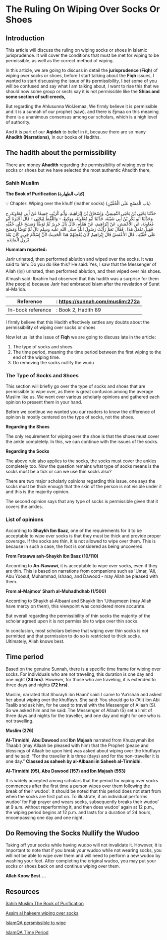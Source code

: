 # The Ruling On Wiping Over Socks Or Shoes

## Introduction

This article will discuss the ruling on wiping socks or shoes in Islamic jurisprudence. It will cover the conditions that must be met for wiping to be permissible, as well as the correct method of wiping.

In this article, we are going to discuss in detail the **jurisprudence** (**Fiqh**) of wiping over socks or shoes, before I start talking about the **Fiqh** issues, I wanted to start discussing the issue of its permissibility, I bet some of you will be confused and say what I am talking about, I want to rise this that we should now some group or sects say it is not permissible like the **Shias and some section of sufi creeds,** 

But regarding the Ahlusunna WolJemaa, We firmly believe it is permissible and it is a sunnah of our prophet (saw). and there is Ejmaa on this meaning there is a unanimous consensus among our scholars, which is a high level of authority.

And it is part of our **Aqidah** to belief in it, because there are so many **Ahadith (Narrations),** in our books of Hadiths.

## The hadith about the permissibility

There are money **Ahadith** regarding the permissibility of wiping over the socks or shoes but we have selected the most authentic Ahadith there, 

### Sahih Muslim

**The Book of Purification (كتاب الطهارة)**

<aside>
💡 Chapter: Wiping over the khuff (leather socks) (باب الْمَسْحِ عَلَى الْخُفَّيْنِ)

حَدَّثَنَا يَحْيَى بْنُ يَحْيَى التَّمِيمِيُّ، وَإِسْحَاقُ بْنُ إِبْرَاهِيمَ، وَأَبُو كُرَيْبٍ جَمِيعًا عَنْ أَبِي مُعَاوِيَةَ، ح وَحَدَّثَنَا أَبُو بَكْرِ بْنُ أَبِي شَيْبَةَ، حَدَّثَنَا أَبُو مُعَاوِيَةَ، وَوَكِيعٌ، - وَاللَّفْظُ لِيَحْيَى - قَالَ أَخْبَرَنَا أَبُو مُعَاوِيَةَ، عَنِ الأَعْمَشِ، عَنْ إِبْرَاهِيمَ، عَنْ هَمَّامٍ، قَالَ بَالَ جَرِيرٌ ثُمَّ تَوَضَّأَ وَمَسَحَ عَلَى خُفَّيْهِ فَقِيلَ تَفْعَلُ هَذَا ‏.‏ فَقَالَ نَعَمْ رَأَيْتُ رَسُولَ اللَّهِ صلى الله عليه وسلم بَالَ ثُمَّ تَوَضَّأَ وَمَسَحَ عَلَى خُفَّيْهِ ‏.‏ قَالَ الأَعْمَشُ قَالَ إِبْرَاهِيمُ كَانَ يُعْجِبُهُمْ هَذَا الْحَدِيثُ لأَنَّ إِسْلاَمَ جَرِيرٍ كَانَ بَعْدَ نُزُولِ الْمَائِدَةِ ‏

**Hummam reported:**

Jarir urinated, then performed ablution and wiped over the socks. It was said to him: Do you do like this? He said: Yes, I saw that the Messenger of Allah (ﷺ) urinated, then performed ablution, and then wiped over his shoes. A'mash said: Ibrahim had observed that this hadith was a surprise for them (the people) because Jarir had embraced Islam after the revelation of Surat al-Ma'ida.

| Reference | : https://sunnah.com/muslim:272a |
| --- | --- |
| In-book reference | : Book 2, Hadith 89 |
</aside>

I firmly believe that this Hadith effectively settles any doubts about the permissibility of wiping over socks or shoes

Now let us list the issue of **Fiqh** we are going to discuss late in the article: 

 

1. The type of socks and shoes
2. The time period, meaning the time period between the first wiping to the end of the wiping time.
3. Do removing the socks nullify the wudu

### The Type of Socks and Shoes

This section will briefly go over the type of socks and shoes that are permissible to wipe over, as there is great confusion among the average Muslim like us. We went over various scholarly opinions and gathered each opinion to present them in your hand.

Before we continue we wanted you our readers to know the difference of opinion is mostly centered on the type of socks, not the shoes.

**Regarding the Shoes**

The only requirement for wiping over the shoe is that the shoes must cover the ankle completely. In this, we can continue with the issues of the socks.

**Regarding the Socks**

The above rule also applies to the socks, the socks must cover the ankles completely too. Now the question remains what type of socks means is the socks must be a tick or can we use thin socks also?

There are two major scholarly opinions regarding this issue, one says the socks must be thick enough that the skin of the person is not visible under it and this is the majority opinion. 

The second opinion says that any type of socks is permissible given that it covers the ankles.

### List of opinions

According to **Shaykh Ibn Baaz**, one of the requirements for it to be acceptable to wipe over socks is that they must be thick and provide proper coverage. If the socks are thin, it is not allowed to wipe over them. This is because in such a case, the foot is considered as being uncovered.

**From Fataawa ash-Shaykh Ibn Baaz (10/110)**

According to **An-Nawawi**, it is acceptable to wipe over socks, even if they are thin. This is based on narrations from companions such as 'Umar, 'Ali, Abu Yoosuf, Muhammad, Ishaaq, and Dawood - may Allah be pleased with them.

**From al-Majmoo‘ Sharh al-Muhadhdhab (1/500)**

According to Shaykh al-Albaani and Shaykh Ibn ‘Uthaymeen (may Allah have mercy on them), this viewpoint was considered more accurate.

But overall regarding the permissibility of thin socks the majority of the scholar agreed upon it is not permissible to wipe over thin socks.

In conclusion, most scholars believe that wiping over thin socks is not permitted and that permission to do so is restricted to thick socks. Ultimately, Allah knows best.

## Time period

Based on the genuine Sunnah, there is a specific time frame for wiping over socks. For individuals who are not traveling, this duration is one day and one night **(24 hrs)**. However, for those who are traveling, it is extended to three days and nights **(72 hrs)**.

Muslim, narrated that Shurayh ibn Haani’ said: I came to ‘Aa’ishah and asked her about wiping over the khuffayn. She said: You should go to (‘Ali) ibn Abi Taalib and ask him, for he used to travel with the Messenger of Allaah (S). So we asked him and he said: The Messenger of Allaah (S) set a limit of three days and nights for the traveller, and one day and night for one who is not travelling.

**Muslim (276)**

**Al-Tirmidhi**, **Abu Dawood** and **Ibn Majaah** narrated from Khuzaymah ibn Thaabit (may Allaah be pleased with him) that the Prophet (peace and blessings of Allaah be upon him) was asked about wiping over the khuffayn and he said: “For the traveller it is three (days) and for the non-traveller it is one day.” **Classed as saheeh by al-Albaani in Saheeh al-Tirmidhi**.

**Al-Tirmidhi (95), Abu Dawood (157) and Ibn Majaah (553)**

It is widely accepted among scholars that the period for wiping over socks commences after the first time a person wipes over them following the break of their wudoo'. It should be noted that this period does not start from when the socks are first put on. To illustrate, if an individual performs wudoo' for Fajr prayer and wears socks, subsequently breaks their wudoo' at 9 a.m. without reperforming it, and then does wudoo' again at 12 p.m., the wiping period begins at 12 p.m. and lasts for a duration of 24 hours, encompassing one day and one night.

## Do Removing the Socks Nullify the Wudoo

Taking off your socks while having wudoo will not invalidate it. However, it is important to note that if you break your wudoo while not wearing socks, you will not be able to wipe over them and will need to perform a new wudoo by washing your feet. After completing the original wudoo, you may put your socks or shoes back on and continue wiping over them.

**Allah Know Best….**

## Resources

[Sahih Muslim The Book of Purification](https://sunnah.com/muslim:272a)

[Assim al hakeem wiping over socks](https://www.youtube.com/watch?v=umR2ARFHFVI)

[IslamQA persmissible to wipe](https://islamqa.info/en/answers/228222/is-it-permissible-to-wipe-thin-socks-when-doing-wudoo)

[IslamQA Time Period](https://islamqa.info/en/answers/95230/is-it-permissible-to-wipe-over-the-socks-for-a-long-time-because-of-illness)